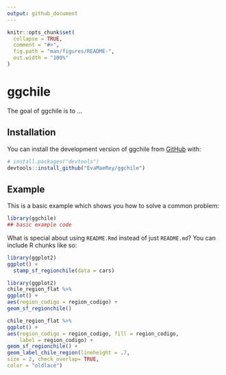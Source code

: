 ```yaml
---
output: github_document
---
```


<!-- README.md is generated from README.Rmd. Please edit that file -->

```r
knitr::opts_chunk$set(
  collapse = TRUE,
  comment = "#>",
  fig.path = "man/figures/README-",
  out.width = "100%"
)
```

# ggchile

<!-- badges: start -->
<!-- badges: end -->

The goal of ggchile is to ...

## Installation

You can install the development version of ggchile from [GitHub](https://github.com/) with:

``` r
# install.packages("devtools")
devtools::install_github("EvaMaeRey/ggchile")
```

## Example

This is a basic example which shows you how to solve a common problem:

```r
library(ggchile)
## basic example code
```

What is special about using `README.Rmd` instead of just `README.md`? You can include R chunks like so:

```r
library(ggplot2)
ggplot() +
  stamp_sf_regionchile(data = cars)

library(ggplot2)
chile_region_flat %>%
ggplot() +
aes(region_codigo = region_codigo) +
geom_sf_regionchile()

chile_region_flat %>%
ggplot() +
aes(region_codigo = region_codigo, fill = region_codigo,
    label = region_codigo) +
geom_sf_regionchile() +
geom_label_chile_region(lineheight = .7,
size = 2, check_overlap= TRUE,
color = "oldlace")
```

